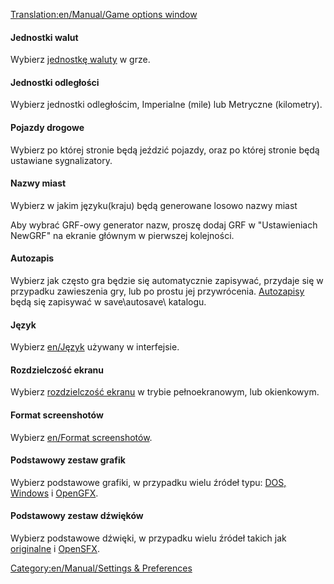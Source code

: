 [[Translation:en/Manual/Game options window]]

====Jednostki walut====
Wybierz [[en/Waluta|jednostkę waluty]] w grze.

====Jednostki odległości====
Wybierz jednostki odległościm, Imperialne (mile) lub Metryczne (kilometry).

====Pojazdy drogowe====
Wybierz po której stronie będą jeździć pojazdy, oraz po której stronie będą ustawiane sygnalizatory.

====Nazwy miast====
Wybierz w jakim języku(kraju) będą generowane losowo nazwy miast

Aby wybrać GRF-owy generator nazw, proszę dodaj GRF w "Ustawieniach NewGRF" na ekranie głównym w pierwszej kolejności.

====Autozapis====
Wybierz jak często gra będzie się automatycznie zapisywać, przydaje się w przypadku zawieszenia gry, lub po prostu jej przywrócenia. [[en/Autozapis|Autozapisy]] będą się zapisywać w save\autosave\ katalogu.

====Język====
Wybierz [[en/Język]] używany w interfejsie.

====Rozdzielczość ekranu====
Wybierz [[en/Rozdzielczość|rozdzielczość ekranu]] w trybie pełnoekranowym, lub okienkowym.

====Format screenshotów====
Wybierz [[en/Format screenshotów]].

====Podstawowy zestaw grafik====
Wybierz podstawowe grafiki, w przypadku wielu źródeł typu: [[pl/Archive/Manual/FAQ Instalacji#what-files-do-i-need-from-ttd|DOS, Windows]] i [[en/Archive/Community/Graphics Replacement|OpenGFX]].

====Podstawowy zestaw dźwięków====
Wybierz podstawowe dźwięki, w przypadku wielu źródeł takich jak [[pl/Archive/Manual/FAQ Instalacji#what-files-do-i-need-from-ttd|originalne]] i [[en/Archive/Community/Sound Effects Replacement|OpenSFX]].


[[Category:en/Manual/Settings & Preferences]]